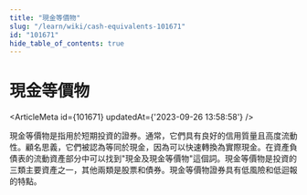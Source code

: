 ```yaml
---
title: "現金等價物"
slug: "/learn/wiki/cash-equivalents-101671"
id: "101671"
hide_table_of_contents: true
---
```



# 現金等價物

<ArticleMeta id={101671} updatedAt={'2023-09-26 13:58:58'} />
<div className='border-solid border-b border-t-0 my-4 border-[var(--ifm-color-gray-300)]' />

現金等價物是指用於短期投資的證券。通常，它們具有良好的信用質量且高度流動性。顧名思義，它們被認為等同於現金，因為可以快速轉換為實際現金。在資產負債表的流動資產部分中可以找到"現金及現金等價物"這個詞。現金等價物是投資的三類主要資產之一，其他兩類是股票和債券。現金等價物證券具有低風險和低迴報的特點。
